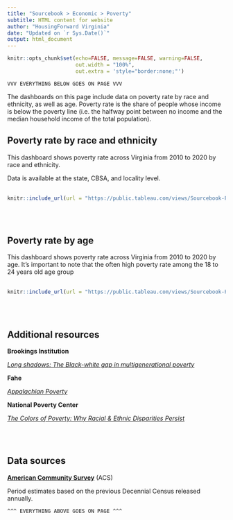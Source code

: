 ```yaml
---
title: "Sourcebook > Economic > Poverty"
subtitle: HTML content for website
author: "HousingForward Virginia"
date: "Updated on `r Sys.Date()`"
output: html_document
---
```


```r
knitr::opts_chunk$set(echo=FALSE, message=FALSE, warning=FALSE,
                      out.width = "100%",
                      out.extra = 'style="border:none;"')
```

```
VVV EVERYTHING BELOW GOES ON PAGE VVV
```
The dashboards on this page include data on poverty rate by race and ethnicity, as
well as age. Poverty rate is the share of people whose income is below the poverty
line (i.e. the halfway point between no income and the median household income of 
the total population).

## Poverty rate by race and ethnicity

This dashboard shows poverty rate across Virginia from 2010 to 2020 by race and ethnicity. 

Data is available at the state, CBSA, and locality level.
<br>
<br>
```r
knitr::include_url(url = "https://public.tableau.com/views/Sourcebook-Povertybyraceandethnicity/Statewide?:showVizHome=no&:embed=true", height = "500px")
```
<br>
<br>

## Poverty rate by age

This dashboard shows poverty rate across Virginia from 2010 to 2020 by age. It's important 
to note that the often high poverty rate among the 18 to 24 years old age group 
<br>
<br>
```r
knitr::include_url(url = "https://public.tableau.com/views/Sourcebook-Povertybyage/Statewide?:showVizHome=no&:embed=true", height = "500px")
```
<br>
<br>

## Additional resources

**Brookings Institution**

[*Long shadows: The Black-white gap in multigenerational poverty*](https://www.brookings.edu/research/long-shadows-the-black-white-gap-in-multigenerational-poverty/)

**Fahe**

[*Appalachian Poverty*](https://fahe.org/appalachian-poverty/)

**National Poverty Center**

[*The Colors of Poverty: Why Racial & Ethnic Disparities Persist*](http://www.npc.umich.edu/publications/policy_briefs/brief16/PolicyBrief16.pdf)

<br>
<br>

## Data sources

[**American Community Survey**](https://www.census.gov/programs-surveys/acs) (ACS)

Period estimates based on the previous Decennial Census released annually. 
```
^^^ EVERYTHING ABOVE GOES ON PAGE ^^^
```
